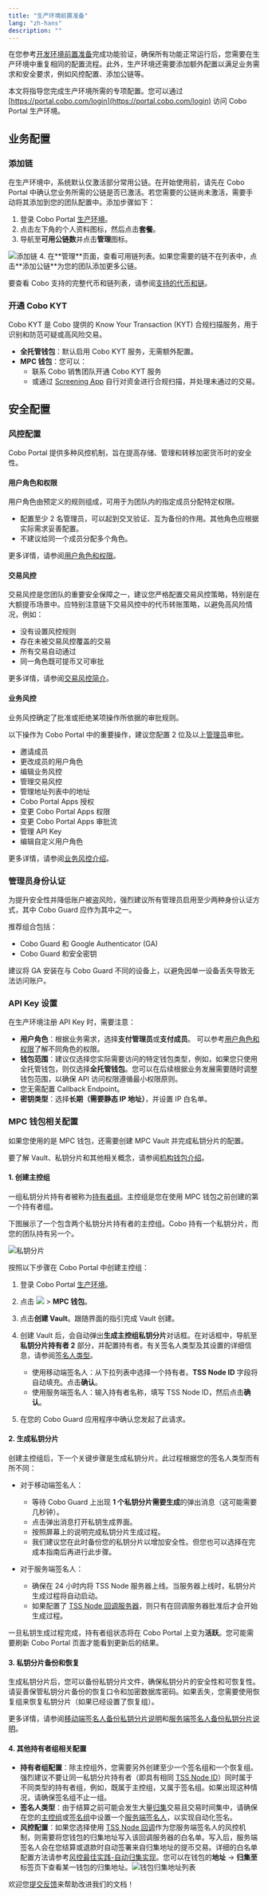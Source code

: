 ```yaml
---
title: "生产环境前置准备"
lang: "zh-hans"
description: ""
---
```


在您参考[开发环境前置准备](/v2_cn/payments/preparation)完成功能验证，确保所有功能正常运行后，您需要在生产环境中重复相同的配置流程。此外，生产环境还需要添加额外配置以满足业务需求和安全要求，例如风控配置、添加公链等。

本文将指导您完成生产环境所需的专项配置。您可以通过 [https://portal.cobo.com/login](https://portal.cobo.com/login) 访问 Cobo Portal 生产环境。

## 业务配置

### 添加链

在生产环境中，系统默认仅激活部分常用公链。在开始使用前，请先在 Cobo Portal 中确认您业务所需的公链是否已激活。若您需要的公链尚未激活，需要手动将其添加到您的团队配置中。添加步骤如下：

   1. 登录 Cobo Portal [生产环境](https://portal.cobo.com/login)。
   2. 点击左下角的个人资料图标，然后点击**套餐**。
   3. 导航至**可用公链数**并点击**管理**图标。
   <img src="/v2_cn/images/payments/add-chain.png" className="screenshot_full_screen" alt="添加链"/>
   4. 在**管理**页面，查看可用链列表。如果您需要的链不在列表中，点击**添加公链**为您的团队添加更多公链。

   <Info>要查看 Cobo 支持的完整代币和链列表，请参阅[支持的代币和链](https://manuals.cobo.com/cn/portal/supported-tokens-and-chains)。</Info>


### 开通 Cobo KYT
Cobo KYT 是 Cobo 提供的 Know Your Transaction (KYT) 合规扫描服务，用于识别和防范可疑或高风险交易。

* **全托管钱包**：默认启用 Cobo KYT 服务，无需额外配置。
* **MPC 钱包**：您可以：
    - 联系 Cobo 销售团队开通 Cobo KYT 服务
    - 或通过 [Screening App](https://manuals.cobo.com/cn/apps/screening/introduction) 自行对资金进行合规扫描，并处理未通过的交易。

## 安全配置
### 风控配置

Cobo Portal 提供多种风控机制，旨在提高存储、管理和转移加密货币时的安全性。

#### 用户角色和权限

用户角色由预定义的规则组成，可用于为团队内的指定成员分配特定权限。

- 配置至少 2 名管理员，可以起到交叉验证、互为备份的作用。其他角色应根据实际需求妥善配置。
- 不建议给同一个成员分配多个角色。

更多详情，请参阅[用户角色和权限](https://manuals.cobo.com/cn/portal/organization/roles-and-permissions)。

#### 交易风控

交易风控是您团队的重要安全保障之一，建议您严格配置交易风控策略，特别是在大额提币场景中。应特别注意链下交易风控中的代币转账策略，以避免高风险情况，例如：
- 没有设置风控规则
- 存在未被交易风控覆盖的交易
- 所有交易自动通过
- 同一角色既可提币又可审批

更多详情，请参阅[交易风控简介](https://manuals.cobo.com/cn/portal/risk-controls/tx-policies-overview)。

#### 业务风控

业务风控确定了批准或拒绝某项操作所依据的审批规则。

以下操作为 Cobo Portal 中的重要操作，建议您配置 2 位及以上[管理员](https://manuals.cobo.com/cn/portal/organization/roles-and-permissions)审批。
- 邀请成员
- 更改成员的用户角色
- 编辑业务风控
- 管理交易风控
- 管理地址列表中的地址
- Cobo Portal Apps 授权
- 变更 Cobo Portal Apps 权限
- 变更 Cobo Portal Apps 审批流
- 管理 API Key
- 编辑自定义用户角色

更多详情，请参阅[业务风控介绍](https://manuals.cobo.com/cn/portal/organization/governance-intro)。

### 管理员身份认证
为提升安全性并降低账户被盗风险，强烈建议所有管理员启用至少两种身份认证方式，其中 Cobo Guard 应作为其中之一。

推荐组合包括：
- Cobo Guard 和 Google Authenticator (GA)
- Cobo Guard 和安全密钥

<Note>建议将 GA 安装在与 Cobo Guard 不同的设备上，以避免因单一设备丢失导致无法访问账户。</Note>

### API Key 设置

在生产环境注册 API Key 时，需要注意：

   * **用户角色**：根据业务需求，选择**支付管理员**或**支付成员**。 可以参考[用户角色和权限](/v2_cn/payments/roles-and-permissions)了解不同角色的权限。
   * **钱包范围**：建议仅选择您实际需要访问的特定钱包类型，例如，如果您只使用全托管钱包，则仅选择**全托管钱包**。您可以在后续根据业务发展需要随时调整钱包范围，以确保 API 访问权限遵循最小权限原则。
   * 您无需配置 Callback Endpoint。
   * **密钥类型**：选择**长期（需要静态 IP 地址）**，并设置 IP 白名单。


### MPC 钱包相关配置

如果您使用的是 MPC 钱包，还需要创建 MPC Vault 并完成私钥分片的配置。

<Note>要了解 Vault、私钥分片和其他相关概念，请参阅[机构钱包介绍](https://manuals.cobo.com/cn/portal/mpc-wallets/ocw/introduction)。</Note>

#### 1. 创建主控组

一组私钥分片持有者被称为[持有者组](https://manuals.cobo.com/cn/portal/mpc-wallets/ocw/holder-group-overview)。主控组是您在使用 MPC 钱包之前创建的第一个持有者组。

下图展示了一个包含两个私钥分片持有者的主控组。Cobo 持有一个私钥分片，而您的团队持有另一个。

<img src="/v2_cn/images/payments/key-shares.svg" className="diagram" alt="私钥分片"/>

按照以下步骤在 Cobo Portal 中创建主控组：
1. 登录 Cobo Portal [生产环境](https://portal.cobo.com/login)。
2. 点击 <img src="/v2_cn/images/guides/wallets-icon.svg" className="icon"></img> > **MPC 钱包**。
3. 点击**创建 Vault**。跟随界面的指引完成 Vault 创建。
4. 创建 Vault 后，会自动弹出**生成主控组私钥分片**对话框。在对话框中，导航至**私钥分片持有者 2** 部分，并配置持有者。有关签名人类型及其设置的详细信息，请参阅[签名人类型](https://manuals.cobo.com/cn/portal/mpc-wallets/ocw/holder-group-main-group#signer-type)。

    - 使用移动端签名人：从下拉列表中选择一个持有者。**TSS Node ID** 字段将自动填充。点击**确认**。
    - 使用服务端签名人：输入持有者名称，填写 TSS Node ID，然后点击**确认**。

5. 在您的 Cobo Guard 应用程序中确认您发起了此请求。

#### 2. 生成私钥分片

创建主控组后，下一个关键步骤是生成私钥分片。此过程根据您的签名人类型而有所不同：

* 对于移动端签名人：
  - 等待 Cobo Guard 上出现 **1 个私钥分片需要生成**的弹出消息（这可能需要几秒钟）。
  - 点击弹出消息打开私钥生成界面。
  - 按照屏幕上的说明完成私钥分片生成过程。
  - 我们建议您在此时备份您的私钥分片以增加安全性。但您也可以选择在完成本指南后再进行此步骤。

* 对于服务端签名人：
  * 确保在 24 小时内将 TSS Node 服务器上线。当服务器上线时，私钥分片生成过程将自动启动。
  * 如果配置了 [TSS Node 回调服务器](https://www.cobo.com/developers/v2_cn/guides/mpc-wallets/server-co-signer/callback-server-overview)，则只有在回调服务器批准后才会开始生成过程。

一旦私钥生成过程完成，持有者组状态将在 Cobo Portal 上变为**活跃**。您可能需要刷新 Cobo Portal 页面才能看到更新后的结果。

#### 3. 私钥分片备份和恢复

生成私钥分片后，您可以备份私钥分片文件，确保私钥分片的安全性和可恢复性。请妥善保管私钥分片备份的恢复口令和加密数据库密码。如果丢失，您需要使用恢复组来恢复私钥分片（如果已经设置了恢复组）。

更多详情，请参阅[移动端签名人备份私钥分片说明](https://manuals.cobo.com/cn/guard/generate-and-back-up-key-shares#%E5%A4%87%E4%BB%BD%E7%A7%81%E9%92%A5%E5%88%86%E7%89%87)和[服务端签名人备份私钥分片说明](/v2_cn/guides/mpc-wallets/server-co-signer/key-shares-backup)。


#### 4. 其他持有者组相关配置

- **持有者组配置**：除主控组外，您需要另外创建至少一个签名组和一个恢复组。强烈建议不要让同一私钥分片持有者（即具有相同 [TSS Node ID](https://manuals.cobo.com/cn/portal/glossary#tss-node)）同时属于不同类型的持有者组，例如，既属于主控组，又属于签名组。如果出现这种情况，请确保签名组不止一组。
- **签名人类型**：由于结算之前可能会发生大量[归集](/v2_cn/payments/glossary#sweep（归集）)交易且交易时间集中，请确保在您的[主控组](https://manuals.cobo.com/cn/portal/mpc-wallets/ocw/holder-group-main-group)或[签名组](https://manuals.cobo.com/cn/portal/mpc-wallets/ocw/holder-group-signing-group)中设置一个[服务端签名人](/v2_cn/guides/mpc-wallets/server-co-signer/tss-node-overview)，以实现自动化签名。
- **风控配置**：如果您选择使用 [TSS Node 回调](/v2_cn/guides/mpc-wallets/server-co-signer/callback-server-overview)作为您服务端签名人的风控机制，则需要将您钱包的归集地址写入该回调服务器的白名单。写入后，服务端签名人会在您结算或退款时自动签署来自归集地址的提币交易。详细的白名单配置方法请参考[风控最佳实践-自动归集实现](/v2_cn/guides/mpc-wallets/server-co-signer/risk-control-best-practices#自动归集实现)。您可以在钱包的**地址** → **归集至**标签页下查看某一钱包的归集地址。<img src="/v2_cn/images/payments/auto-sweep-address-list.png" className="screenshot_modal" alt="钱包归集地址列表" />




<Tip>欢迎您[提交反馈](https://forms.zohopublic.com/cobo/form/DocumentFeedbackForm/formperma/QvLOhxJv1_JMsJ-1dleZ8Itb_7rzN-LtgvsDdxosoVI)来帮助改进我们的文档！</Tip>